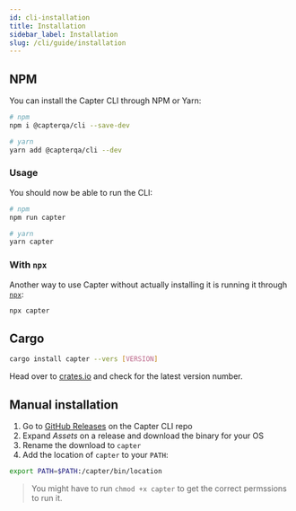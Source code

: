 ```yaml
---
id: cli-installation
title: Installation
sidebar_label: Installation
slug: /cli/guide/installation
---
```


## NPM

You can install the Capter CLI through NPM or Yarn:

```sh
# npm
npm i @capterqa/cli --save-dev

# yarn
yarn add @capterqa/cli --dev
```

### Usage

You should now be able to run the CLI:

```sh
# npm
npm run capter

# yarn
yarn capter
```

### With `npx`

Another way to use Capter without actually installing it is running it through [`npx`](https://blog.npmjs.org/post/162869356040/introducing-npx-an-npm-package-runner):

```sh
npx capter
```

## Cargo

```sh
cargo install capter --vers [VERSION]
```

Head over to [crates.io](https://crates.io/crates/capter) and check for the latest version number.

## Manual installation

1. Go to [GitHub Releases](https://github.com/capterqa/cli/releases) on the Capter CLI repo
2. Expand _Assets_ on a release and download the binary for your OS
3. Rename the download to `capter`
4. Add the location of `capter` to your `PATH`:

```sh
export PATH=$PATH:/capter/bin/location
```

> You might have to run `chmod +x capter` to get the correct permssions to run it.
